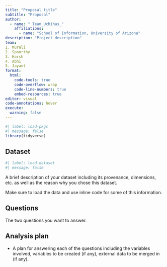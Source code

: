 ```yaml
---
title: "Proposal title"
subtitle: "Proposal"
author: 
  - name: " Team_Uchihas_"
    affiliations:
      - name: "School of Information, University of Arizona"
description: "Project description"
team: 
1. Murali
2. Spoorthy
3. Harsh
4. Abhi
5. Jayant
format:
  html:
    code-tools: true
    code-overflow: wrap
    code-line-numbers: true
    embed-resources: true
editor: visual
code-annotations: hover
execute:
  warning: false
---
```


```r
#| label: load-pkgs
#| message: false
library(tidyverse)
```

## Dataset

```r
#| label: load-dataset
#| message: false
```

A brief description of your dataset including its provenance, dimensions, etc. as well as the reason why you chose this dataset.

Make sure to load the data and use inline code for some of this information.

## Questions

The two questions you want to answer.

## Analysis plan

-   A plan for answering each of the questions including the variables involved, variables to be created (if any), external data to be merged in (if any).
